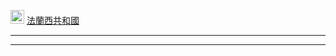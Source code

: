 [[File:Flag of France.svg|22px|border|法國國旗]] [[法蘭西共和國]]<noinclude>
----
----
{{Country data France/doc}}
</noinclude>